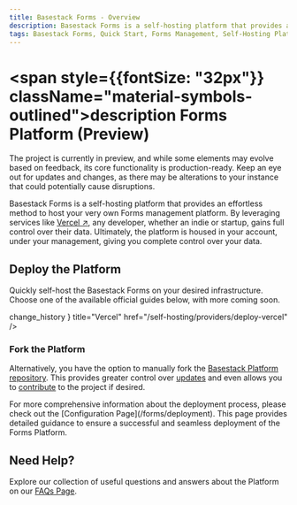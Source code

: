 ```yaml
---
title: Basestack Forms - Overview
description: Basestack Forms is a self-hosting platform that provides an effortless method to host your very own Forms management platform.
tags: Basestack Forms, Quick Start, Forms Management, Self-Hosting Platform, Hosting Solution, Forms Management Platform, Effortless Method, Quick Setup, Self-Hosted Forms, Overview, Static Forms, Host Your Own Forms, Forms Implementation, Simplified Forms Management
---
```



# <span style={{fontSize: "32px"}} className="material-symbols-outlined">description</span> Forms Platform (Preview)

<Callout type="warning" emoji="⚠️">
  The project is currently in preview, and while some elements may evolve based
  on feedback, its core functionality is production-ready. Keep an eye out for
  updates and changes, as there may be alterations to your instance that could
  potentially cause disruptions.
</Callout>

Basestack Forms is a self-hosting platform that provides an effortless method to host your very own Forms management platform. By leveraging services like [Vercel ↗](https://vercel.com/), any developer, whether an indie or startup, gains full control over their data. Ultimately, the platform is housed in your account, under your management, giving you complete control over your data.

## Deploy the Platform

Quickly self-host the Basestack Forms on your desired infrastructure. Choose one of the available official guides below, with more coming soon.

<Cards>
  <Card
    icon={<span className="material-symbols-outlined">
change_history
</span>}
    title="Vercel"
    href="/self-hosting/providers/deploy-vercel"
  />

</Cards>

### Fork the Platform

Alternatively, you have the option to manually fork the [Basestack Platform repository](https://github.com/basestack-co/basestack). This provides greater control over [updates](/updates) and even allows you to [contribute](/contributing) to the project if desired.

<Callout type="info" emoji="ℹ️">
  For more comprehensive information about the deployment process, please check
  out the [Configuration Page](/forms/deployment). This page provides detailed
  guidance to ensure a successful and seamless deployment of the Forms Platform.
</Callout>

## Need Help?

Explore our collection of useful questions and answers about the Platform on our [FAQs Page](/faqs).
